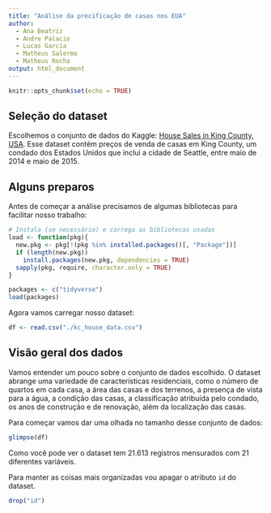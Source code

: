 ```yaml
---
title: "Análise da precificação de casas nos EUA"
author:
  - Ana Beatriz
  - Andre Palacio
  - Lucas Garcia
  - Matheus Salermo
  - Matheus Rocha
output: html_document
---
```


```r
knitr::opts_chunk$set(echo = TRUE)
```

## Seleção do dataset
Escolhemos o conjunto de dados do Kaggle: [House Sales in King County, USA](https://www.kaggle.com/datasets/harlfoxem/housesalesprediction). Esse dataset contém preços de venda de casas em King County, um condado dos Estados Unidos que inclui a cidade de Seattle, entre maio de 2014 e maio de 2015.

## Alguns preparos
Antes de começar a análise precisamos de algumas bibliotecas para facilitar nosso trabalho:
```r
# Instala (se necessário) e carrega as bibliotecas usadas
load <- function(pkg){
  new.pkg <- pkg[!(pkg %in% installed.packages()[, "Package"])]
  if (length(new.pkg))
    install.packages(new.pkg, dependencies = TRUE)
  sapply(pkg, require, character.only = TRUE)
} 

packages <- c("tidyverse")
load(packages)
```

Agora vamos carregar nosso dataset:
```r
df <- read.csv("./kc_house_data.csv")
```

## Visão geral dos dados
Vamos entender um pouco sobre o conjunto de dados escolhido. O dataset abrange uma variedade de características residenciais, como o número de quartos em cada casa, a área das casas e dos terrenos, a presença de vista para a água, a condição das casas, a classificação atribuída pelo condado, os anos de construção e de renovação, além da localização das casas.

Para começar vamos dar uma olhada no tamanho desse conjunto de dados:
```r
glimpse(df)
```
Como você pode ver o dataset tem 21.613 registros mensurados com 21 diferentes variáveis.

Para manter as coisas mais organizadas vou apagar o atributo `id` do dataset.
```r
drop("id")
```

```r

```